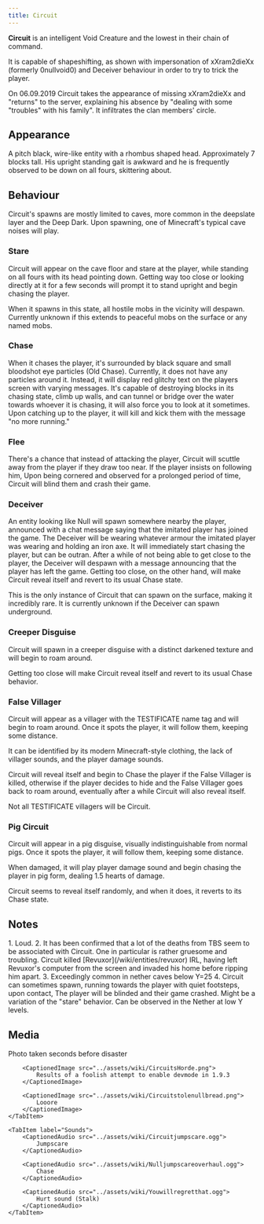 ```yaml
---
title: Circuit
---
```



**Circuit** is an intelligent Void Creature and the lowest in their chain of command.

It is capable of shapeshifting, as shown with impersonation of xXram2dieXx (formerly 0nullvoid0) and Deceiver behaviour in order to try to trick the player.

On 06.09.2019 Circuit takes the appearance of missing xXram2dieXx and "returns" to the server, explaining his absence by "dealing with some "troubles" with his family". It infiltrates the clan members' circle.

## Appearance

A pitch black, wire-like entity with a rhombus shaped head. Approximately 7 blocks tall. His upright standing gait is awkward and he is frequently observed to be down on all fours, skittering about.

## Behaviour

Circuit's spawns are mostly limited to caves, more common in the deepslate layer and the Deep Dark. Upon spawning, one of Minecraft's typical cave noises will play.

### Stare

Circuit will appear on the cave floor and stare at the player, while standing on all fours with its head pointing down. Getting way too close or looking directly at it for a few seconds will prompt it to stand upright and begin chasing the player.

When it spawns in this state, all hostile mobs in the vicinity will despawn. Currently unknown if this extends to peaceful mobs on the surface or any named mobs.

### Chase

When it chases the player, it's surrounded by black square and small bloodshot eye particles (Old Chase). Currently, it does not have any particles around it. Instead, it will display red glitchy text on the players screen with varying messages. It's capable of destroying blocks in its chasing state, climb up walls, and can tunnel or bridge over the water towards whoever it is chasing, it will also force you to look at it sometimes. Upon catching up to the player, it will kill and kick them with the message "no more running."

### Flee

There's a chance that instead of attacking the player, Circuit will scuttle away from the player if they draw too near. If the player insists on following him, Upon being cornered and observed for a prolonged period of time, Circuit will blind them and crash their game.

### Deceiver

An entity looking like Null will spawn somewhere nearby the player, announced with a chat message saying that the imitated player has joined the game. The Deceiver will be wearing whatever armour the imitated player was wearing and holding an iron axe. It will immediately start chasing the player, but can be outran. After a while of not being able to get close to the player, the Deceiver will despawn with a message announcing that the player has left the game. Getting too close, on the other hand, will make Circuit reveal itself and revert to its usual Chase state.

This is the only instance of Circuit that can spawn on the surface, making it incredibly rare. It is currently unknown if the Deceiver can spawn underground.

### Creeper Disguise

Circuit will spawn in a creeper disguise with a distinct darkened texture and will begin to roam around.

Getting too close will make Circuit reveal itself and revert to its usual Chase behavior.

### False Villager

Circuit will appear as a villager with the TESTIFICATE name tag and will begin to roam around. Once it spots the player, it will follow them, keeping some distance.

It can be identified by its modern Minecraft-style clothing, the lack of villager sounds, and the player damage sounds.

Circuit will reveal itself and begin to Chase the player if the False Villager is killed, otherwise if the player decides to hide and the False Villager goes back to roam around, eventually after a while Circuit will also reveal itself.

Not all TESTIFICATE villagers will be Circuit.

### Pig Circuit

Circuit will appear in a pig disguise, visually indistinguishable from normal pigs. Once it spots the player, it will follow them, keeping some distance.

When damaged, it will play player damage sound and begin chasing the player in pig form, dealing 1.5 hearts of damage.

Circuit seems to reveal itself randomly, and when it does, it reverts to its Chase state.

## Notes

<Steps>
1. Loud.
2. It has been confirmed that a lot of the deaths from TBS seem to be associated with Circuit. One in particular is rather gruesome and troubling. Circuit killed [Revuxor](/wiki/entities/revuxor) IRL, having left Revuxor's computer from the screen and invaded his home before ripping him apart.
3. Exceedingly common in nether caves below Y=25
4. Circuit can sometimes spawn, running towards the player with quiet footsteps, upon contact, The player will be blinded and their game crashed. Might be a variation of the "stare" behavior. Can be observed in the Nether at low Y levels.
</Steps>

## Media

<Tabs>
    <TabItem label="Gallery">
        <CaptionedImage src="../assets/wiki/Circuit lurking.png">
            Photo taken seconds before disaster
        </CaptionedImage>

        <CaptionedImage src="../assets/wiki/CircuitsHorde.png">
            Results of a foolish attempt to enable devmode in 1.9.3
        </CaptionedImage>

        <CaptionedImage src="../assets/wiki/Circuitstolenullbread.png">
            Looore
        </CaptionedImage>
    </TabItem>

    <TabItem label="Sounds">
        <CaptionedAudio src="../assets/wiki/Circuitjumpscare.ogg">
            Jumpscare
        </CaptionedAudio>

        <CaptionedAudio src="../assets/wiki/Nulljumpscareoverhaul.ogg">
            Chase
        </CaptionedAudio>

        <CaptionedAudio src="../assets/wiki/Youwillregretthat.ogg">
            Hurt sound (Stalk)
        </CaptionedAudio>
    </TabItem>
</Tabs>
